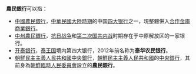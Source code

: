 '''農民銀行'''可以指：

* [[中國農民銀行|中國農民銀行]]，[[中華民國大陸時期|中華民國大陸時期]]的中国[[四大银行|四大银行]]之一，現整體併入[[合作金庫商業銀行|合作金庫商業銀行]]。
* [[中州農民銀行|中州農民銀行]]，[[抗日战争|抗日战争]]和[[第二次国共内战|第二次国共内战]]时期存在于中原解放区的一家银行。
* [[开泰银行|开泰银行]]，[[泰王国|泰王国]]境内第四大银行，2012年前名称为'''泰华农民银行'''。
* [[朝鮮民主主義人民共和國中央銀行|朝鮮民主主義人民共和國中央銀行]]，[[朝鮮民主主義人民共和國|朝鮮民主主義人民共和國]]的[[中央銀行|中央銀行]]，其前身為[[朝鮮臨時人民委員會|朝鮮臨時人民委員會]]設立的'''農民銀行'''。

{{disambig|cat=四字组织机构消歧义}}